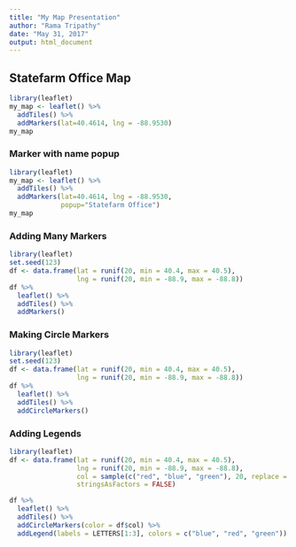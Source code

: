 ---
title: "My Map Presentation"
author: "Rama Tripathy"
date: "May 31, 2017"
output: html_document
---

## Statefarm Office Map   
```{r, comment = "", eval=FALSE}
library(leaflet)
my_map <- leaflet() %>% 
  addTiles() %>% 
  addMarkers(lat=40.4614, lng = -88.9530)
my_map
```
### Marker with name popup  
```{r, comment = "", eval=FALSE}
library(leaflet)
my_map <- leaflet() %>% 
  addTiles() %>% 
  addMarkers(lat=40.4614, lng = -88.9530,
             popup="Statefarm Office")
my_map
```
### Adding Many Markers
```{r, comment = "", eval=FALSE}
library(leaflet)
set.seed(123)
df <- data.frame(lat = runif(20, min = 40.4, max = 40.5),
                 lng = runif(20, min = -88.9, max = -88.8))
df %>% 
  leaflet() %>%
  addTiles() %>%
  addMarkers()

```
### Making Circle Markers  
```{r, comment = "", eval=FALSE}
library(leaflet)
set.seed(123)
df <- data.frame(lat = runif(20, min = 40.4, max = 40.5),
                 lng = runif(20, min = -88.9, max = -88.8))
df %>% 
  leaflet() %>%
  addTiles() %>%
  addCircleMarkers()
```
###  Adding Legends  
```{r}
library(leaflet)
df <- data.frame(lat = runif(20, min = 40.4, max = 40.5),
                 lng = runif(20, min = -88.9, max = -88.8),
                 col = sample(c("red", "blue", "green"), 20, replace = TRUE),
                 stringsAsFactors = FALSE)

df %>%
  leaflet() %>%
  addTiles() %>%
  addCircleMarkers(color = df$col) %>%
  addLegend(labels = LETTERS[1:3], colors = c("blue", "red", "green"))
```



